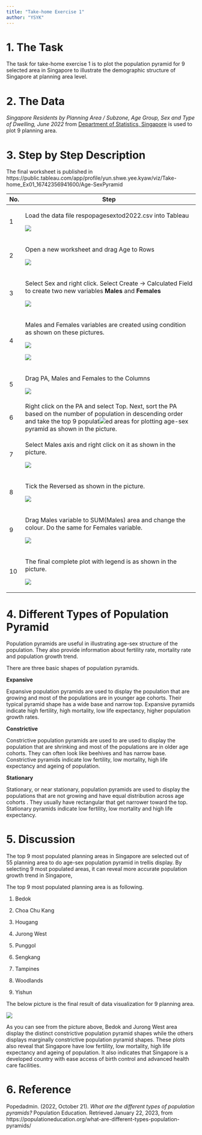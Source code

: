 ```yaml
---
title: "Take-home Exercise 1"
author: "YSYK"
---
```


# 1. The Task

The task for take-home exercise 1 is to plot the population pyramid for 9 selected area in Singapore to illustrate the demographic structure of Singapore at planning area level.

# 2. The Data

*Singapore Residents by Planning Area / Subzone, Age Group, Sex and Type of Dwelling, June 2022* from [Department of Statistics, Singapore](https://www.singstat.gov.sg/) is used to plot 9 planning area.

# 3. Step by Step Description

The final worksheet is published in https://public.tableau.com/app/profile/yun.shwe.yee.kyaw/viz/Take-home_Ex01_16742356941600/Age-SexPyramid

+-----+--------------------------------------------------------------------------------------------------------------------------------------------------------------------------------------------------------------------------------+
| No. | Step                                                                                                                                                                                                                           |
+=====+================================================================================================================================================================================================================================+
| 1   | Load the data file respopagesextod2022.csv into Tableau                                                                                                                                                                        |
|     |                                                                                                                                                                                                                                |
|     | ![](images/Picture1.png)                                                                                                                                                                                                       |
+-----+--------------------------------------------------------------------------------------------------------------------------------------------------------------------------------------------------------------------------------+
| 2   | Open a new worksheet and drag Age to Rows                                                                                                                                                                                      |
|     |                                                                                                                                                                                                                                |
|     | ![](images/Picture2.png)                                                                                                                                                                                                       |
+-----+--------------------------------------------------------------------------------------------------------------------------------------------------------------------------------------------------------------------------------+
| 3   | Select Sex and right click. Select Create -\> Calculated Field to create two new variables **Males** and **Females**                                                                                                           |
|     |                                                                                                                                                                                                                                |
|     | ![](images/Picture3.png)                                                                                                                                                                                                       |
+-----+--------------------------------------------------------------------------------------------------------------------------------------------------------------------------------------------------------------------------------+
| 4   | Males and Females variables are created using condition as shown on these pictures.                                                                                                                                            |
|     |                                                                                                                                                                                                                                |
|     | ![](images/Picture5.png)                                                                                                                                                                                                       |
|     |                                                                                                                                                                                                                                |
|     | ![](images/Picture4.png)                                                                                                                                                                                                       |
+-----+--------------------------------------------------------------------------------------------------------------------------------------------------------------------------------------------------------------------------------+
| 5   | Drag PA, Males and Females to the Columns                                                                                                                                                                                      |
|     |                                                                                                                                                                                                                                |
|     | ![](images/Picture7.png)                                                                                                                                                                                                       |
+-----+--------------------------------------------------------------------------------------------------------------------------------------------------------------------------------------------------------------------------------+
| 6   | Right click on the PA and select Top. Next, sort the PA based on the number of population in descending order and take the top 9 populat![](images/Picture8.png)ed areas for plotting age-sex pyramid as shown in the picture. |
+-----+--------------------------------------------------------------------------------------------------------------------------------------------------------------------------------------------------------------------------------+
| 7   | Select Males axis and right click on it as shown in the picture.                                                                                                                                                               |
|     |                                                                                                                                                                                                                                |
|     | ![](images/Picture9-01.png)                                                                                                                                                                                                    |
+-----+--------------------------------------------------------------------------------------------------------------------------------------------------------------------------------------------------------------------------------+
| 8   | Tick the Reversed as shown in the picture.                                                                                                                                                                                     |
|     |                                                                                                                                                                                                                                |
|     | ![](images/Picture10.png)                                                                                                                                                                                                      |
+-----+--------------------------------------------------------------------------------------------------------------------------------------------------------------------------------------------------------------------------------+
| 9   | Drag Males variable to SUM(Males) area and change the colour. Do the same for Females variable.                                                                                                                                |
|     |                                                                                                                                                                                                                                |
|     | ![](images/Picture11.png)                                                                                                                                                                                                      |
+-----+--------------------------------------------------------------------------------------------------------------------------------------------------------------------------------------------------------------------------------+
| 10  | The final complete plot with legend is as shown in the picture.                                                                                                                                                                |
|     |                                                                                                                                                                                                                                |
|     | ![](images/Picture12-01.png)                                                                                                                                                                                                   |
+-----+--------------------------------------------------------------------------------------------------------------------------------------------------------------------------------------------------------------------------------+

# 4. Different Types of Population Pyramid

Population pyramids are useful in illustrating age-sex structure of the population. They also provide information about fertility rate, mortality rate and population growth trend.

There are three basic shapes of population pyramids.

**Expansive**

Expansive population pyramids are used to display the population that are growing and most of the populations are in younger age cohorts. Their typical pyramid shape has a wide base and narrow top. Expansive pyramids indicate high fertility, high mortality, low life expectancy, higher population growth rates.

**Constrictive**

Constrictive population pyramids are used to are used to display the population that are shrinking and most of the populations are in older age cohorts. They can often look like beehives and has narrow base. Constrictive pyramids indicate low fertility, low mortality, high life expectancy and ageing of population.

**Stationary**

Stationary, or near stationary, population pyramids are used to display the populations that are not growing and have equal distribution across age cohorts . They usually have rectangular that get narrower toward the top. Stationary pyramids indicate low fertility, low mortality and high life expectancy.

# 5. Discussion

The top 9 most populated planning areas in Singapore are selected out of 55 planning area to do age-sex population pyramid in trellis display. By selecting 9 most populated areas, it can reveal more accurate population growth trend in Singapore,

The top 9 most populated planning area is as following.

1.  Bedok

2.  Choa Chu Kang

3.  Hougang

4.  Jurong West

5.  Punggol

6.  Sengkang

7.  Tampines

8.  Woodlands

9.  Yishun

The below picture is the final result of data visualization for 9 planning area.

![](images/Picture13-02.png)

As you can see from the picture above, Bedok and Jurong West area display the distinct constrictive population pyramid shapes while the others displays marginally constrictive population pyramid shapes. These plots also reveal that Singapore have low fertility, low mortality, high life expectancy and ageing of population. It also indicates that Singapore is a developed country with ease access of birth control and advanced health care facilities.

# 6. Reference

Popedadmin. (2022, October 21). *What are the different types of population pyramids?* Population Education. Retrieved January 22, 2023, from https://populationeducation.org/what-are-different-types-population-pyramids/
